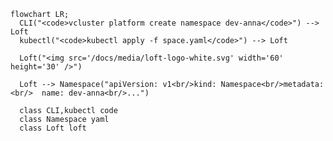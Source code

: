 ```mermaid
flowchart LR;
  CLI("<code>vcluster platform create namespace dev-anna</code>") --> Loft
  kubectl("<code>kubectl apply -f space.yaml</code>") --> Loft

  Loft("<img src='/docs/media/loft-logo-white.svg' width='60' height='30' />")

  Loft --> Namespace("apiVersion: v1<br/>kind: Namespace<br/>metadata:<br/>  name: dev-anna<br/>...")

  class CLI,kubectl code
  class Namespace yaml
  class Loft loft
```
